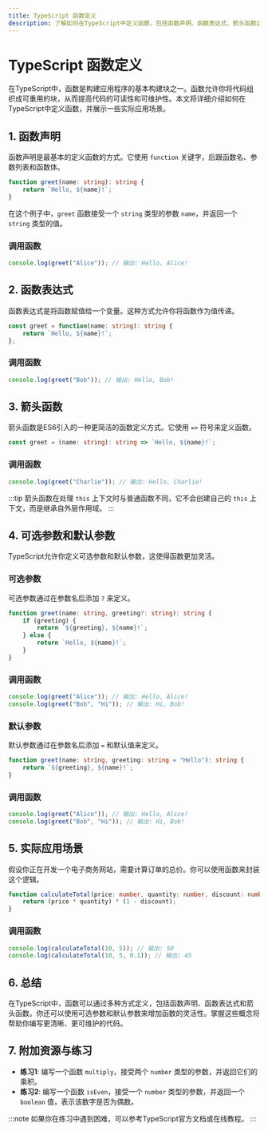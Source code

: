 ```yaml
---
title: TypeScript 函数定义
description: 了解如何在TypeScript中定义函数，包括函数声明、函数表达式、箭头函数以及可选参数和默认参数的使用。
---
```


# TypeScript 函数定义

在TypeScript中，函数是构建应用程序的基本构建块之一。函数允许你将代码组织成可重用的块，从而提高代码的可读性和可维护性。本文将详细介绍如何在TypeScript中定义函数，并展示一些实际应用场景。

## 1. 函数声明

函数声明是最基本的定义函数的方式。它使用 `function` 关键字，后跟函数名、参数列表和函数体。

```typescript
function greet(name: string): string {
    return `Hello, ${name}!`;
}
```

在这个例子中，`greet` 函数接受一个 `string` 类型的参数 `name`，并返回一个 `string` 类型的值。

### 调用函数

```typescript
console.log(greet("Alice")); // 输出: Hello, Alice!
```

## 2. 函数表达式

函数表达式是将函数赋值给一个变量。这种方式允许你将函数作为值传递。

```typescript
const greet = function(name: string): string {
    return `Hello, ${name}!`;
};
```

### 调用函数

```typescript
console.log(greet("Bob")); // 输出: Hello, Bob!
```

## 3. 箭头函数

箭头函数是ES6引入的一种更简洁的函数定义方式。它使用 `=>` 符号来定义函数。

```typescript
const greet = (name: string): string => `Hello, ${name}!`;
```

### 调用函数

```typescript
console.log(greet("Charlie")); // 输出: Hello, Charlie!
```

:::tip
箭头函数在处理 `this` 上下文时与普通函数不同，它不会创建自己的 `this` 上下文，而是继承自外层作用域。
:::

## 4. 可选参数和默认参数

TypeScript允许你定义可选参数和默认参数，这使得函数更加灵活。

### 可选参数

可选参数通过在参数名后添加 `?` 来定义。

```typescript
function greet(name: string, greeting?: string): string {
    if (greeting) {
        return `${greeting}, ${name}!`;
    } else {
        return `Hello, ${name}!`;
    }
}
```

### 调用函数

```typescript
console.log(greet("Alice")); // 输出: Hello, Alice!
console.log(greet("Bob", "Hi")); // 输出: Hi, Bob!
```

### 默认参数

默认参数通过在参数名后添加 `=` 和默认值来定义。

```typescript
function greet(name: string, greeting: string = "Hello"): string {
    return `${greeting}, ${name}!`;
}
```

### 调用函数

```typescript
console.log(greet("Alice")); // 输出: Hello, Alice!
console.log(greet("Bob", "Hi")); // 输出: Hi, Bob!
```

## 5. 实际应用场景

假设你正在开发一个电子商务网站，需要计算订单的总价。你可以使用函数来封装这个逻辑。

```typescript
function calculateTotal(price: number, quantity: number, discount: number = 0): number {
    return (price * quantity) * (1 - discount);
}
```

### 调用函数

```typescript
console.log(calculateTotal(10, 5)); // 输出: 50
console.log(calculateTotal(10, 5, 0.1)); // 输出: 45
```

## 6. 总结

在TypeScript中，函数可以通过多种方式定义，包括函数声明、函数表达式和箭头函数。你还可以使用可选参数和默认参数来增加函数的灵活性。掌握这些概念将帮助你编写更清晰、更可维护的代码。

## 7. 附加资源与练习

- **练习1**: 编写一个函数 `multiply`，接受两个 `number` 类型的参数，并返回它们的乘积。
- **练习2**: 编写一个函数 `isEven`，接受一个 `number` 类型的参数，并返回一个 `boolean` 值，表示该数字是否为偶数。

:::note
如果你在练习中遇到困难，可以参考TypeScript官方文档或在线教程。
:::